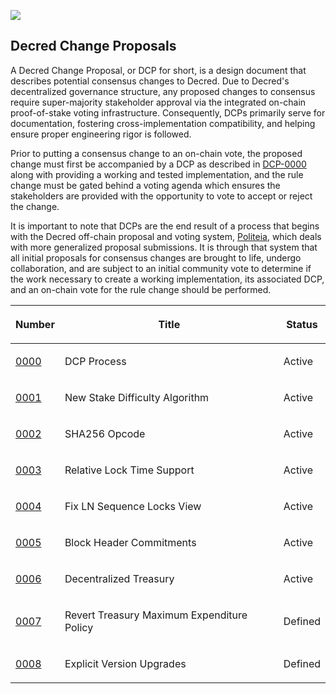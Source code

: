 <img src="./readme-imgs/dcps_logo.png" />

==Decred Change Proposals==

A Decred Change Proposal, or DCP for short, is a design document that describes
potential consensus changes to Decred.  Due to Decred's decentralized governance
structure, any proposed changes to consensus require super-majority stakeholder
approval via the integrated on-chain proof-of-stake voting infrastructure.
Consequently, DCPs primarily serve for documentation, fostering
cross-implementation compatibility, and helping ensure proper engineering rigor
is followed.

Prior to putting a consensus change to an on-chain vote, the proposed change
must first be accompanied by a DCP as described in [[./dcp-0000/dcp-0000.mediawiki|DCP-0000]]
along with providing a working and tested implementation, and the rule change
must be gated behind a voting agenda which ensures the stakeholders are
provided with the opportunity to vote to accept or reject the change.

It is important to note that DCPs are the end result of a process that begins
with the Decred off-chain proposal and voting system,
[[https://proposals.decred.org/|Politeia]], which deals with more generalized
proposal submissions.  It is through that system that all initial proposals for
consensus changes are brought to life, undergo collaboration, and are subject to
an initial community vote to determine if the work necessary to create a working
implementation, its associated DCP, and an on-chain vote for the rule change
should be performed.

{|class="wikitable sortable" style="width: auto; text-align: center;"
!Number!!Title!!Status
|-
|[[./dcp-0000/dcp-0000.mediawiki|0000]]||DCP Process||Active
|-
|[[./dcp-0001/dcp-0001.mediawiki|0001]]||New Stake Difficulty Algorithm||Active
|-
|[[./dcp-0002/dcp-0002.mediawiki|0002]]||SHA256 Opcode||Active
|-
|[[./dcp-0003/dcp-0003.mediawiki|0003]]||Relative Lock Time Support||Active
|-
|[[./dcp-0004/dcp-0004.mediawiki|0004]]||Fix LN Sequence Locks View||Active
|-
|[[./dcp-0005/dcp-0005.mediawiki|0005]]||Block Header Commitments||Active
|-
|[[./dcp-0006/dcp-0006.mediawiki|0006]]||Decentralized Treasury||Active
|-
|[[./dcp-0007/dcp-0007.mediawiki|0007]]||Revert Treasury Maximum Expenditure Policy||Defined
|-
|[[./dcp-0008/dcp-0008.mediawiki|0008]]||Explicit Version Upgrades||Defined
|}
